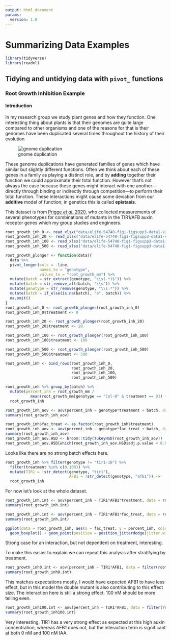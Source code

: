 ```yaml
---
output: html_document
params:
  version: 1.0
---
```



# Summarizing Data Examples {-}

```r
library(tidyverse)
library(readxl)
```


## Tidying and untidying data with `pivot_` functions
 
### Root Growth Inhibition Example

#### Introduction

In my research group we study plant genes and how they function. One interesting thing about plants is that their genomes are quite large compared to other organisms and one of the reasons for that is their genomes have been duplicated several times throughout the history of their evolution

![gnome duplication](data/Largest-collection-of-garden-gnomes-60at60-photo2_tcm25-386214.webp)

These genome duplications have generated families of genes which have similar but slightly different functions. Often we think about each of these genes in a family as playing a distinct role, and by **adding** together their function we could approximate their total function. However that's not always the case because these genes might interact with one another—directly through binding or indirectly through competition—to perform their total function. These interactions might cause some deviation from our **additive** model of function; in genetics this is called **epistasis**.

This dataset is from [Prigge *et al*. 2020](), who collected measurements of several phenotypes for combinations of mutants in the TIR1/AFB auxin receptor genes which my group studies and engineers.

```r
root_growth_inh_0 <- read_xlsx("data/elife-54740-fig1-figsupp3-data1-v2_data-only_tir1afb1.xlsx", sheet = "Primary Root Growth Inh EtOH", skip = 1)
root_growth_inh_20 <- read_xlsx("data/elife-54740-fig1-figsupp3-data1-v2_data-only_tir1afb1.xlsx", sheet = "Primary Root Growth Inh 20 nM", skip = 1)
root_growth_inh_100 <- read_xlsx("data/elife-54740-fig1-figsupp3-data1-v2_data-only_tir1afb1.xlsx", sheet = "Primary Root Growth Inh 100 nM", skip = 1)
root_growth_inh_500 <- read_xlsx("data/elife-54740-fig1-figsupp3-data1-v2_data-only_tir1afb1.xlsx", sheet = "Primary Root Growth Inh 500 nM", skip = 1)

root_growth_plonger <- function(data){
  data %>% 
  pivot_longer(cols = -line, 
               names_to = "genotype", 
               values_to = "root_growth_mm") %>%
  mutate(batch = str_extract(genotype, "\\s(.*)$")) %>%
  mutate(batch = str_remove_all(batch, "\\s")) %>%
  mutate(genotype = str_remove(genotype, "\\s.*")) %>%
  mutate(batch = if_else(is.na(batch), "a", batch)) %>%
  na.omit()
}
root_growth_inh_0 <- root_growth_plonger(root_growth_inh_0)
root_growth_inh_0$treatment <- 0

root_growth_inh_20 <- root_growth_plonger(root_growth_inh_20)
root_growth_inh_20$treatment <- 20

root_growth_inh_100 <- root_growth_plonger(root_growth_inh_100)
root_growth_inh_100$treatment <- 100

root_growth_inh_500 <- root_growth_plonger(root_growth_inh_500)
root_growth_inh_500$treatment <- 500

root_growth_inh <- bind_rows(root_growth_inh_0, 
                             root_growth_inh_20, 
                             root_growth_inh_100, 
                             root_growth_inh_500)

root_growth_inh %>% group_by(batch) %>% 
  mutate(percent_inh = root_growth_mm / 
           mean(root_growth_mm[genotype == "Col-0" & treatment == 0]) * 100) ->
  root_growth_inh
```

```r
root_growth_inh_aov <- aov(percent_inh ~ genotype*treatment + batch, data = root_growth_inh)
summary(root_growth_inh_aov)

root_growth_inh$fac_treat <- as.factor(root_growth_inh$treatment)
root_growth_inh_aov <- aov(percent_inh ~ genotype*fac_treat + batch, data = root_growth_inh)
summary(root_growth_inh_aov)
root_growth_inh_aov.HSD <- broom::tidy(TukeyHSD(root_growth_inh_aov))
root_growth_inh_aov.HSD[which(root_growth_inh_aov.HSD$adj.p.value < 0.05),]
```

Looks like there are no strong batch effects here.

```r
root_growth_inh %>% filter(genotype != "tir1-10") %>%
  filter(treatment %in% c(0,100)) %>%
  mutate(TIR1 = !str_detect(genotype, "tir1"), 
                            AFB1 = !str_detect(genotype, "afb1")) ->
  root_growth_inh
```

For now let's look at the whole dataset.


```r
root_growth_inh.int <- aov(percent_inh ~ TIR1*AFB1*treatment, data = root_growth_inh)
summary(root_growth_inh.int)
```

```r
root_growth_inh.int <- aov(percent_inh ~ TIR1*AFB1*fac_treat, data = root_growth_inh)
summary(root_growth_inh.int)
```

```r
ggplot(data = root_growth_inh, aes(x = fac_treat, y = percent_inh, color = genotype)) + 
  geom_boxplot() + geom_point(position = position_jitterdodge(jitter.width = 0.2))
```

Strong case for an interaction, but not dependent on treatment, interesting. 

To make this easier to explain we can repeat this analysis after stratifying by treatment.

```r
root_growth_inh0.int <- aov(percent_inh ~ TIR1*AFB1, data = filter(root_growth_inh, treatment == 0))
summary(root_growth_inh0.int)
```

This matches expectations mostly, I would have expected AFB1 to have less effect, but in this model the double mutant is also contributing to this effect size. The interaction here is still a strong effect. 100 nM should be more telling even. 

```r
root_growth_inh100.int <- aov(percent_inh ~ TIR1*AFB1, data = filter(root_growth_inh, treatment == 100))
summary(root_growth_inh100.int)
```

Very interesting, TIR1 has a very strong effect as expected at this high auxin concentration, whereas AFB1 does not, but the interaction term is significant at both 0 nM and 100 nM IAA.
